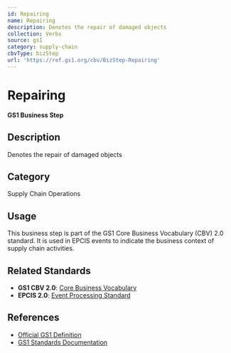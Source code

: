 ```yaml
---
id: Repairing
name: Repairing
description: Denotes the repair of damaged objects
collection: Verbs
source: gs1
category: supply-chain
cbvType: bizStep
url: 'https://ref.gs1.org/cbv/BizStep-Repairing'
---
```

# Repairing

**GS1 Business Step**

## Description

Denotes the repair of damaged objects

## Category

Supply Chain Operations

## Usage

This business step is part of the GS1 Core Business Vocabulary (CBV) 2.0 standard. It is used in EPCIS events to indicate the business context of supply chain activities.

## Related Standards

- **GS1 CBV 2.0**: [Core Business Vocabulary](https://ref.gs1.org/standards/cbv/)
- **EPCIS 2.0**: [Event Processing Standard](https://ref.gs1.org/standards/epcis/)

## References

- [Official GS1 Definition](https://ref.gs1.org/cbv/BizStep-Repairing)
- [GS1 Standards Documentation](https://www.gs1.org/standards)
